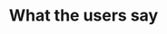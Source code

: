 ---
title: "What the users say"
details: "Leave pen-and-paper bookings in the past allowing you to focus more on your business or simply enjoy your 
newfound free time."
rating:
  enable: true
  title: "Average Rating"
  text: "(30+) Customer <br /> reviews"
  number: 4.9
items:
  - name: "Charry Maron"
    occupation: "Developer"
    company: "Oklavery"
    text: "Improve audience engagement by segmenting. Boost your conversions by targeting subsets from your contacts. 
    Give them content they need."
  - name: "Charry Maron"
    occupation: "Developer"
    company: "Oklavery"
    text: "Our social media engagement soared the first month of using this software that actually get read, and 
    don't just get lost in inboxes."
  - name: "Charry Maron"
    occupation: "Developer"
    company: "Oklavery"
    text: "Simple, effective, and incredibly powerful. My site’s speed doubled, and my bounce rate dropped. 
    Thank you for this amazing tool!"
  - name: "Charry Maron"
    occupation: "Developer"
    company: "Oklavery"
    text: "Optimizing images never felt this easy. My website’s performance skyrocketed, and 
    my Google rankings followed suit. I couldn’t be happier!"
  - name: "Charry Maron"
    occupation: "Developer"
    company: "Oklavery"
    text: "I thought my site was fast until I optimized my images with this plugin. The difference is astounding. It’s a 
    game-changer for any website owner!"
  - name: "Charry Maron"
    occupation: "Developer"
    company: "Oklavery"
    text: "Improve audience engagement by segmenting. Boost your conversions by targeting subsets from your contacts. 
    Give them content they need."
  - name: "Charry Maron"
    occupation: "Developer"
    company: "Oklavery"
    text: "Our social media engagement soared the first month of using this software that actually get read, and 
    don't just get lost in inboxes."
  - name: "Charry Maron"
    occupation: "Developer"
    company: "Oklavery"
    text: "Simple, effective, and incredibly powerful. My site’s speed doubled, and my bounce rate dropped. 
    Thank you for this amazing tool!"
  - name: "Charry Maron"
    occupation: "Developer"
    company: "Oklavery"
    text: "Optimizing images never felt this easy. My website’s performance skyrocketed, and 
    my Google rankings followed suit. I couldn’t be happier!"
  - name: "Charry Maron"
    occupation: "Developer"
    company: "Oklavery"
    text: "I thought my site was fast until I optimized my images with this plugin. The difference is astounding. It’s a 
    game-changer for any website owner!"
---